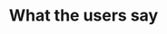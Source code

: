 ---
title: "What the users say"
details: "Leave pen-and-paper bookings in the past allowing you to focus more on your business or simply enjoy your 
newfound free time."
rating:
  enable: true
  title: "Average Rating"
  text: "(30+) Customer <br /> reviews"
  number: 4.9
items:
  - name: "Charry Maron"
    occupation: "Developer"
    company: "Oklavery"
    text: "Improve audience engagement by segmenting. Boost your conversions by targeting subsets from your contacts. 
    Give them content they need."
  - name: "Charry Maron"
    occupation: "Developer"
    company: "Oklavery"
    text: "Our social media engagement soared the first month of using this software that actually get read, and 
    don't just get lost in inboxes."
  - name: "Charry Maron"
    occupation: "Developer"
    company: "Oklavery"
    text: "Simple, effective, and incredibly powerful. My site’s speed doubled, and my bounce rate dropped. 
    Thank you for this amazing tool!"
  - name: "Charry Maron"
    occupation: "Developer"
    company: "Oklavery"
    text: "Optimizing images never felt this easy. My website’s performance skyrocketed, and 
    my Google rankings followed suit. I couldn’t be happier!"
  - name: "Charry Maron"
    occupation: "Developer"
    company: "Oklavery"
    text: "I thought my site was fast until I optimized my images with this plugin. The difference is astounding. It’s a 
    game-changer for any website owner!"
  - name: "Charry Maron"
    occupation: "Developer"
    company: "Oklavery"
    text: "Improve audience engagement by segmenting. Boost your conversions by targeting subsets from your contacts. 
    Give them content they need."
  - name: "Charry Maron"
    occupation: "Developer"
    company: "Oklavery"
    text: "Our social media engagement soared the first month of using this software that actually get read, and 
    don't just get lost in inboxes."
  - name: "Charry Maron"
    occupation: "Developer"
    company: "Oklavery"
    text: "Simple, effective, and incredibly powerful. My site’s speed doubled, and my bounce rate dropped. 
    Thank you for this amazing tool!"
  - name: "Charry Maron"
    occupation: "Developer"
    company: "Oklavery"
    text: "Optimizing images never felt this easy. My website’s performance skyrocketed, and 
    my Google rankings followed suit. I couldn’t be happier!"
  - name: "Charry Maron"
    occupation: "Developer"
    company: "Oklavery"
    text: "I thought my site was fast until I optimized my images with this plugin. The difference is astounding. It’s a 
    game-changer for any website owner!"
---